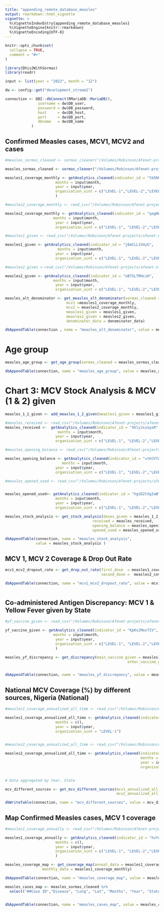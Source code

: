 ```yaml
---
title: "appending_remote_database_measles"
output: rmarkdown::html_vignette
vignette: >
  %\VignetteIndexEntry{appending_remote_database_measles}
  %\VignetteEngine{knitr::rmarkdown}
  %\VignetteEncoding{UTF-8}
---
```


```r
knitr::opts_chunk$set(
  collapse = TRUE,
  comment = "#>"
)
```

```r
library(Dhis2WithSormas)
library(readr)
```

```r

input <- list(year = "2022", month = "12")

dw <- config::get("development_stream2")

connection <- DBI::dbConnect(RMariaDB::MariaDB(),
               username = dw$DB_user,
               password = dw$DB_password,
               host     = dw$DB_host,
               port     = dw$DB_port,
               dbname   = dw$DB_name
            )

```



## Confirmed Measles cases, MCV1, MCV2 and cases

```r
#measles_sormas_cleaned <- sormas_cleaner("/Volumes/Robinson/Afenet-projects/afenet-nigeria/Dhis2WithSormas/data-raw/sormas_measles.csv")

measles_sormas_cleaned <- sormas_cleaner("/Volumes/Robinson/Afenet-projects/afenet-nigeria/Dhis2WithSormas/data-raw/sormas_measles_cases_dec_2022.csv")

```


```r

measles1_coverage_monthly <- getAnalytics_cleaned(indicator_id = "tb5NGUMB9dQ",
                       months = input$month,
                       year = input$year,
                       organisation_uint = c("LEVEL-1","LEVEL-2","LEVEL-3")
                       )

```


```r
#measles2_coverage_monthly <- read_csv("/Volumes/Robinson/Afenet-projects/afenet-nigeria/Dhis2WithSormas/data-raw/measles2_coverage_monthly.csv")

measles2_coverage_monthly <- getAnalytics_cleaned(indicator_id = "qagHWllYle8",
                      months = input$month,
                       year = input$year,
                       organisation_uint = c("LEVEL-1", "LEVEL-2","LEVEL-3"))
```


```r
#measles1_given <- read_csv("/Volumes/Robinson/Afenet-projects/afenet-nigeria/Dhis2WithSormas/data-raw/measles1_given.csv")

measles1_given <- getAnalytics_cleaned(indicator_id = "j6mCLL1X4yG",
                        months = input$month,
                       year = input$year,
                       organisation_uint = c("LEVEL-1", "LEVEL-2","LEVEL-3"))


```


```r
#measles2_given <-read_csv("/Volumes/Robinson/Afenet-projects/afenet-nigeria/Dhis2WithSormas/data-raw/measles2_given.csv")

measles2_given <- getAnalytics_cleaned(indicator_id = "oB7SLTRHciH",
                      months = input$month,
                       year = input$year,
                       organisation_uint = c("LEVEL-1", "LEVEL-2","LEVEL-3"))
```


```r
measles_alt_denominator <- get_measles_alt_denominator(sormas_cleaned = measles_sormas_cleaned,
                            mcv1 =measles1_coverage_monthly,
                            mcv2 = measles2_coverage_monthly,
                            measles1_given = measles1_given,
                            measles2_given = measles2_given,
                            denominator_data = denominator_data)

dbAppendTable(connection , name = "measles_alt_denominator", value = measles_alt_denominator )

```

# Age group 

```r

measles_age_group <- get_age_group(sormas_cleaned = measles_sormas_cleaned)

dbAppendTable(connection, name = "measles_age_group", value = measles_age_group )


```

# Chart 3: MCV Stock Analysis & MCV (1 & 2) given


```r
measles_1_2_given <- add_measles_1_2_given(measles1_given = measles1_given,measles2_given = measles2_given)

#measles_received <- read_csv("/Volumes/Robinson/Afenet-projects/afenet-nigeria/Dhis2WithSormas/data-raw/measles_Received.csv")
measles_received <-  getAnalytics_cleaned(indicator_id = "XklyJxzoyxR",
                        months = input$month,
                       year = input$year,
                       organisation_uint = c("LEVEL-1", "LEVEL-2","LEVEL-3"))
```


```r
#measles_opening_balance <- read_csv("/Volumes/Robinson/Afenet-projects/afenet-nigeria/Dhis2WithSormas/data-raw/measles_OB.csv")

measles_opening_balance <- getAnalytics_cleaned(indicator_id = "vtHJVTAguch",
                          months = input$month,
                       year = input$year,
                       organisation_uint = c("LEVEL-1", "LEVEL-2","LEVEL-3"))
```


```r
#measles_opened_used <- read_csv("/Volumes/Robinson/Afenet-projects/afenet-nigeria/Dhis2WithSormas/data-raw/measles_opened_used.csv")


measles_opened_used<- getAnalytics_cleaned(indicator_id = "hg1D2tXg3aB",
                       months = input$month,
                       year = input$year,
                       organisation_uint = c("LEVEL-1", "LEVEL-2","LEVEL-3"))

```


```r

measles_stock_analysis <- get_stock_analysis(doses_given = measles_1_2_given,
                                        received = measles_received,
                                        opening_balance = measles_opening_balance,
                                        opened_used = measles_opened_used)

dbAppendTable(connection, name = "measles_stock_analysis", 
              value = measles_stock_analysis )


```

## MCV 1, MCV 2 Coverage & Drop Out Rate


```r
mcv1_mcv2_dropout_rate <- get_drop_out_rate(first_dose  = measles1_coverage_monthly,
                                            second_dose =  measles2_coverage_monthly)

dbAppendTable(connection, name = "mcv1_mcv2_dropout_rate", value = mcv1_mcv2_dropout_rate )



```

## Co-administered Antigen Discrepancy: MCV 1 & Yellow Fever given by State

```r
#yf_vaccine_given <- read_csv("/Volumes/Robinson/Afenet-projects/afenet-nigeria/Dhis2WithSormas/data-raw/yf_Vaccine_Given.csv")

yf_vaccine_given <- getAnalytics_cleaned(indicator_id = "KpKx2MosfIV",
                      months = input$month,
                       year = input$year,
                       organisation_uint = c("LEVEL-1", "LEVEL-2","LEVEL-3")
                       )
```


```r

measles_yf_discrepancy <- get_discrepancy(main_vaccine_given = measles1_given, 
                                                        other_vaccine_given = yf_vaccine_given)


dbAppendTable(connection, name = "measles_yf_discrepancy", value = measles_yf_discrepancy )

```

## National MCV Coverage (%) by different sources, Nigeria (National)

```r
#measles1_coverage_annualized_all_time <- read_csv("/Volumes/Robinson/Afenet-projects/afenet-nigeria/Dhis2WithSormas/data-raw/measles1_coverage_annualized_all_time.csv")

measles1_coverage_annualized_all_time <- getAnalytics_cleaned(indicator_id = "hvYqrmR6MPq",
                       months = c(),
                       year = input$year,
                       organisation_uint = "LEVEL-1")
  
```


```r
#measles2_coverage_annualized_all_time <- read_csv("/Volumes/Robinson/Afenet-projects/afenet-nigeria/Dhis2WithSormas/data-raw/measles2_coverage_annualized_all_time.csv")

measles2_coverage_annualized_all_time <- getAnalytics_cleaned(indicator_id = "Fbj3AkYjCie",
                                                              months = c(),
                                                              year = input$year,
                                                              organisation_uint = "LEVEL-1")
 
```


```r
# Data aggregated by Year, State

mcv_different_sources <- get_mcv_different_sources(mcv1_annualized_all_time = measles1_coverage_annualized_all_time,
                                                   mcv2_annualized_all_time = measles2_coverage_annualized_all_time)

dbWriteTable(connection, name = "mcv_different_sources", value = mcv_different_sources, overwrite = T)

```

## Map Confirmed Measles cases, MCV 1 coverage


```r
#measles1_coverage_annually <- read_csv("/Volumes/Robinson/Afenet-projects/afenet-nigeria/Dhis2WithSormas/data-raw/measles1_coverage_annualized.csv")

measles1_coverage_annually <- getAnalytics_cleaned(indicator_id = "hvYqrmR6MPq",
                       months = c(),
                       year = input$year,
                       organisation_uint = c("LEVEL-1", "LEVEL-2","LEVEL-3")
                       )

```


```r
measles_coverage_map <- get_coverage_map(annual_data = measles1_coverage_annually,
                 monthly_data = measles1_coverage_monthly)

dbAppendTable(connection, name = "measles_coverage_map", value = measles_coverage_map )

```


```r
measles_cases_map <- measles_sormas_cleaned %>%
  select("##Case ID","Disease", "Long", "Lat", "Months", "Year", "State", "LGA")


dbAppendTable(connection, name = "measles_cases_map", value = measles_cases_map )

```

